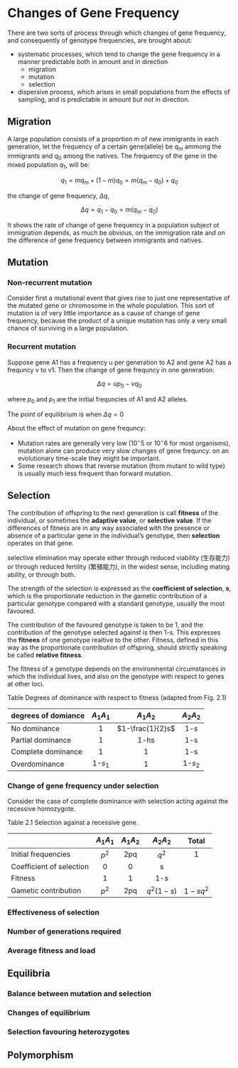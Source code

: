 # Changes of Gene Frequency

There are two sorts of process through which changes of gene frequency, and consequently of genotype frequencies, are brought about:

- systematic processes, which tend to change the gene frequency in a manner predictable both in amount and in direction
  - migration
  - mutation
  - selection
- dispersive process, which arises in small populations from the effects of sampling, and is predictable in amount but not in direction.

## Migration

A large population consists of a proportion m of new immigrants in each generation, let the frequency of a certain gene(allele) be $q_m$ ammong the immigrants and $q_0$ among the natives. The frequency of the gene in the mixed population $q_1$, will be:

$$q_1 = mq_m + (1-m)q_0 = m(q_m-q_0)+q_0$$

the change of gene frequency, $\Delta q$,

$$\Delta q = q_1 - q_0 = m(q_m - q_0)$$

It shows the rate of change of gene frequency in a population subject ot immigration depends, as much be obvious, on the immigration rate and on the difference of gene frequency between immigrants and natives.

## Mutation

### Non-recurrent mutation

Consider first a mutational event that gives rise to just one representative of the mutated gene or chromosome in the whole population. This sort of mutation is of very little importance as a cause of change of gene frequency, because the product of a unique mutation has only a very small chance of surviving in a large population.

### Recurrent mutation

Suppose gene A1 has a frequency u per generation to A2 and gene A2 has a frequncy v to v1. Then the change of gene frequncy in one generation:

$$\Delta q = up_0 - vq_0$$

where $p_0$ and $p_1$ are the initial frequncies of A1 and A2 alleles.

The point of equilibrium is when $\Delta q = 0$

About the effect of mutation on gene frequncy:

- Mutation rates are generally very low ($10^-5$ or $10^-6$ for most organisms), mutation alone can produce very slow changes of gene frequncy. on an evolutionary time-scale they might be important.
- Some research shows that reverse mutation (from mutant to wild type) is usually much less frequent than forward mutation.

## Selection

The contribution of offspring to the next generation is call **fitness** of the individual, or sometimes the **adaptive value**, or **selective value**. If the differences of fitness are in any way associated with the presence or absence of a particular gene in the individual's genotype, then **selection** operates on that gene.

selective elimination may operate either through reduced viability (生存能力) or through reduced fertility (繁殖能力), in the widest sense, including mating ability, or through both.

The strength of the selection is expressed as the **coefficient of selection**, **s**, which is the proportionate reduction in the gametic contribution of a particular genotype compared with a standard genotype, usually the most favoured.

The contribution of the favoured genotype is taken to be 1, and the contribution of the genotype selected against is then 1-s. This expresses the **fitnees** of one genotype realtive to the other. Fitness, defined in this way as the proportionate contribution of offspring, should strictly speaking be called **relative fitness**.

The fitness of a genotype depends on the environmental circumstances in which the individual lives, and also on the genotype with respect to genes at other loci.

Table Degrees of dominance with respect to fitness (adapted from Fig. 2.1)

|degrees of domiance|$A_1A_1$|$A_1A_2$|$A_2A_2$|
|:--|:--:|:--:|:--:|
|No dominance|1|$1-\frac{1}{2}s$|1-s|
|Partial dominance|1|1-hs|1-s|
|Complete dominance|1|1|1-s|
|Overdominance|1-$s_1$|1|1-$s_2$|

### Change of gene frequency under selection

Consider the case of complete dominance with selection acting against the recessive homozygote.

Table 2.1 Selection against a recessive gene.

||$A_1A_1$|$A_1A_2$|$A_2A_2$|Total|
|:--|:--:|:--:|:--:|:--:|
|Initial frequencies|$p^2$|2pq|$q^2$|1|
|Coefficient of selection|0|0|s||
|Fitness|1|1|1-s||
|Gametic contribution|$p^2$|2pq|$q^2(1-s)$|$1-sq^2$|

### Effectiveness of selection

### Number of generations required

### Average fitness and load

## Equilibria

### Balance between mutation and selection

### Changes of equilibrium

### Selection favouring heterozygotes

## Polymorphism